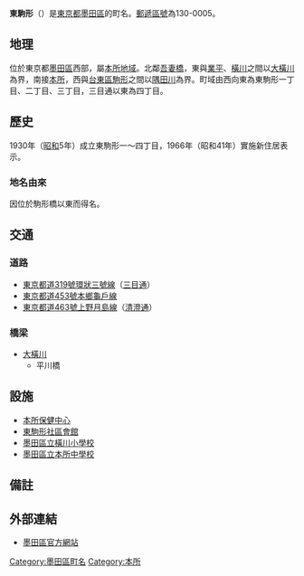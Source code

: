 {{Pathnav|日本|東京都|墨田區|frame=1}}
{{Infobox Settlement
|official_name = 東駒形
|native_name =
|settlement_type = [[町|町]]
|image_skyline =
|imagesize =
|image_caption =
|image_flag =
|image_seal =
| image_map =
| map_caption =
| pushpin_map =
|subdivision_type = [[國家|國家]]
|subdivision_name = [[File:Flag_of_Japan.svg|border]] [[日本|日本]]
|subdivision_type1 = [[都道府縣|都道府縣]]
|subdivision_name1 = [[File:Flag_of_Tokyo_Prefecture.svg|25px]] [[東京都|東京都]]
|subdivision_type2 = [[東京都區部|特別區]]
|subdivision_name2 = [[File:Flag_of_Sumida,_Tokyo.svg|25px]] [[墨田區|墨田區]]
|established_title =
|established_date =
|government_type =
|leader_title =
|leader_name =
|area_magnitude =
|area_total_sq_mi =
|area_total_km2 =
|area_land_sq_mi =
|area_land_km2 =
|area_urban_sq_mi =
|area_urban_km2 =
|area_metro_km2 =
|area_metro_sq_mi =
|population_as_of= 2013年（平成25年）8月1日
|population_footnotes =
|population_total = 6541<ref>[http://www.city.sumida.lg.jp/sumida_info/population/monthly/monthly25nendo04.files/monthly25nendo08.pdf 墨田区世帯人口現況8月分]{{dead link|date=2018年1月 |bot=InternetArchiveBot |fix-attempted=yes }}</ref>
|population_urban =
|population_metro =
|population_density_sq_mi =
|population_density_km2 =
| timezone = [[日本標準時間|JST]]
| utc_offset = +9
|timezone_DST =
|utc_offset_DST =
|latd=|latm=|lats=|latNS=
|longd=|longm=|longs=|longEW=
|elevation_footnotes=
|elevation_m =
|elevation_ft =
|postal_code_type = [[郵遞區號|郵遞區號]]
|postal_code = 130-0005
|area_code =
|website =
|footnotes =
}}
'''東駒形'''（{{jpn|j=東駒形|hg=ひがしこまがた|rm=Higashi-komagata|f=y}}）是[[東京都|東京都]][[墨田區|墨田區]]的町名。[[郵遞區號|郵遞區號]]為130-0005。

== 地理 ==
位於東京都[[墨田區|墨田區]]西部，屬[[本所區|本所地域]]。北鄰[[吾妻橋_(墨田區)|吾妻橋]]，東與[[業平|業平]]、[[橫川_(墨田區)|橫川]]之間以[[大橫川|大橫川]]為界，南接[[本所_(墨田區)|本所]]，西與[[台東區|台東區]][[駒形|駒形]]之間以[[隅田川|隅田川]]為界。町域由西向東為東駒形一丁目、二丁目、三丁目，三目通以東為四丁目。

== 歷史 ==
1930年（[[昭和|昭和]]5年）成立東駒形一～四丁目，1966年（昭和41年）實施新住居表示。
=== 地名由來 ===
因位於駒形橋以東而得名。

== 交通 ==
===道路===
* [[東京都道319號環狀三號線|東京都道319號環狀三號線]]（[[三目通|三目通]]）
* [[東京都道453號本鄉龜戶線|東京都道453號本鄉龜戶線]]
* [[東京都道463號上野月島線|東京都道463號上野月島線]]（[[清澄通|清澄通]]）

===橋梁===
* [[大橫川|大橫川]]
** 平川橋

== 設施 ==
* [[本所保健中心|本所保健中心]]
* [[東駒形社區會館|東駒形社區會館]]
* [[墨田區立橫川小學校|墨田區立橫川小學校]]
* [[墨田區立本所中學校|墨田區立本所中學校]]

== 備註 ==
{{reflist}}

== 外部連結 ==
* [http://www.city.sumida.lg.jp/ 墨田區官方網站] {{Wayback|url=http://www.city.sumida.lg.jp/ |date=20100830102917 }}

{{墨田區的町名}}
{{DEFAULTSORT:Higashikomagata}}
[[Category:墨田區町名|Category:墨田區町名]]
[[Category:本所|Category:本所]]